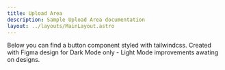 ```yaml
---
title: Upload Area
description: Sample Upload Area documentation
layout: ../layouts/MainLayout.astro
---
```



<Description>
  Below you can find a button component styled with tailwindcss. Created with
  Figma design for Dark Mode only - Light Mode improvements awating on designs.
</Description>

<Preview name="Upload Area - default state">
  <UploadArea />
</Preview>

<Preview name="Upload Area - filled state">
  <UploadArea label="Filename.jpg" variant="filled" />
</Preview>

<Preview name="Upload Area - error state">
  <UploadArea label="File weighs too much!" variant="error" />
</Preview>
